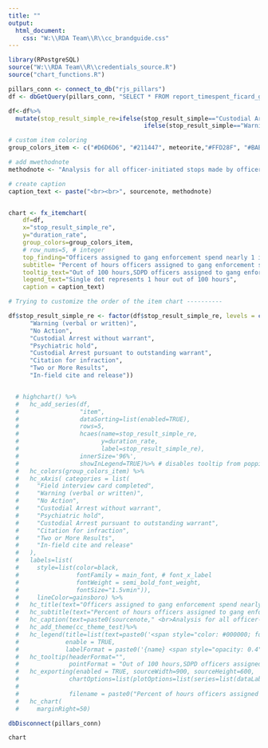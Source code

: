 ```yaml
---
title: ""
output:
  html_document:
    css: "W:\\RDA Team\\R\\cc_brandguide.css"
---
```

<!-- link to Google Font -->
<link href="https://fonts.googleapis.com/css2?family=Inter:wght@100;200;300;400;500;600;700;800;900&display=swap" rel="stylesheet">

```r

library(RPostgreSQL)
source("W:\\RDA Team\\R\\credentials_source.R")
source("chart_functions.R")

pillars_conn <- connect_to_db("rjs_pillars")
df <- dbGetQuery(pillars_conn, "SELECT * FROM report_timespent_ficard_gang_stop") 

df<-df%>%
  mutate(stop_result_simple_re=ifelse(stop_result_simple=="Custodial Arrest without warrant", "Arrest without warrant",
                                      ifelse(stop_result_simple=="Warning (verbal or written)","Warning",ifelse(stop_result_simple=="Custodial Arrest pursuant to outstanding warrant","Arrest with warrant",ifelse(stop_result_simple=="Field interview card completed","Field interview card",stop_result_simple)))))

# custom item coloring
group_colors_item <- c("#D6D6D6", "#211447", meteorite,"#FFD28F", "#BABABA","#8E7ACA", "#BDAFE9", "#FFE680",  "#F0FF85")

# add mwethodnote 
methodnote <- "Analysis for all officer-initiated stops made by officers assigned to gang enforcement. Officers assigned to gang enforcement spent a total of 10,975.6 hours on officer-initiated stops in 2022."

# create caption 
caption_text <- paste("<br><br>", sourcenote, methodnote)


chart <- fx_itemchart(
    df=df, 
    x="stop_result_simple_re",
    y="duration_rate", 
    group_colors=group_colors_item,
    # row_nums=5, # integer
    top_finding="Officers assigned to gang enforcement spend nearly 1 in 5 patrol hours on stops resulting in a field interview card",
    subtitle= "Percent of hours officers assigned to gang enforcement spent on stops by stop result",
    tooltip_text="Out of 100 hours,SDPD officers assigned to gang enforcement spent <b>{point.duration_rate:.1f}</b> hours on stops that resulted in <b>{point.stop_result_simple}</b>",
    legend_text="Single dot represents 1 hour out of 100 hours",
    caption = caption_text)    

# Trying to customize the order of the item chart ----------

df$stop_result_simple_re <- factor(df$stop_result_simple_re, levels = c(  "Field interview card completed",
      "Warning (verbal or written)",
      "No Action",
      "Custodial Arrest without warrant",
      "Psychiatric hold",
      "Custodial Arrest pursuant to outstanding warrant",
      "Citation for infraction",
      "Two or More Results",
      "In-field cite and release"))


  # highchart() %>%
  #   hc_add_series(df, 
  #                 "item",
  #                 dataSorting=list(enabled=TRUE),
  #                 rows=5,
  #                 hcaes(name=stop_result_simple_re, 
  #                       y=duration_rate,
  #                       label=stop_result_simple_re),
  #                 innerSize='96%',
  #                 showInLegend=TRUE)%>% # disables tooltip from popping up when mouse moves over bars
  #   hc_colors(group_colors_item) %>%
  #   hc_xAxis( categories = list(
  #     "Field interview card completed",
  #     "Warning (verbal or written)",
  #     "No Action",
  #     "Custodial Arrest without warrant",
  #     "Psychiatric hold",
  #     "Custodial Arrest pursuant to outstanding warrant",
  #     "Citation for infraction",
  #     "Two or More Results",
  #     "In-field cite and release"
  #   ),
  #   labels=list(
  #     style=list(color=black,
  #                fontFamily = main_font, # font_x_label
  #                fontWeight = semi_bold_font_weight,
  #                fontSize="1.5vmin")),
  #     lineColor=gainsboro) %>%
  #   hc_title(text="Officers assigned to gang enforcement spend nearly 1 in 5 patrol hours on stops resulting in a field interview card") %>%
  #   hc_subtitle(text="Percent of hours officers assigned to gang enforcement spent on stops by stop result") %>%
  #   hc_caption(text=paste0(sourcenote," <br>Analysis for all officer-initiated stops made by officers assigned to gang enforcement.")) %>%
  #   hc_add_theme(cc_theme_test)%>%
  #   hc_legend(title=list(text=paste0('<span style="color: #000000; font-weight: bold">', "Single dot represents 1 hour out of 100 hours", '</span><br/><span style="color: #666; font-style: italic">Click to hide</span>')),
  #             enable = TRUE,
  #             labelFormat = paste0('{name} <span style="opacity: 0.4">{', df$duration_rate, ':.1f}</span>'))  %>%
  #   hc_tooltip(headerFormat="",
  #              pointFormat = "Out of 100 hours,SDPD officers assigned to gang enforcement spent <b>{point.duration_rate:.1f}</b> hours on stops that resulted in <b>{point.stop_result_simple}</b>") %>%
  #   hc_exporting(enabled = TRUE, sourceWidth=900, sourceHeight=600,
  #              chartOptions=list(plotOptions=list(series=list(dataLabels=list(enabled=TRUE,                                                           
  #                                                                             format=paste0(list(pointFormat=paste0('{point.', df$duration_rate,':.1f}')))))),
  #              filename = paste0("Percent of hours officers assigned to gang enforcement spent on stops by stop result","_Catalyst California, catalystcalifornia.org, 2023."))) %>%
  #   hc_chart(
  #     marginRight=50)

dbDisconnect(pillars_conn)


```

```r
chart
```

<script>
  widg = document.getElementsByClassName('html-widget'); //find widgets
  for (let i = 0; i < widg.length; i++) { //loop through
    document.getElementsByClassName('highchart')[i].style.width = '100%'; //adjust width
    document.getElementsByClassName('highchart')[i].style.height = '100%'; //adjust height
  }
</script>